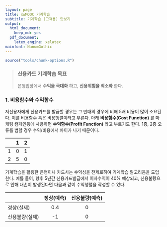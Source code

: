 ```yaml
---
layout: page
title: xwMOOC 기계학습
subtitle: 기계학습 (고객용) 맛보기
output:
  html_document: 
    keep_md: yes
  pdf_document:
    latex_engine: xelatex
mainfont: NanumGothic
---
```

 
``` r
source("tools/chunk-options.R")
```

> ### 신용카드 기계학습 목표 {.getready}
>
> 은행입장에서 **수익을 극대화** 하고, **신용위험을 최소화** 한다.

### 1. 비용함수와 수익함수

저신용자에게 신용카드를 발급할 경우는 그 반대의 경우에 비해 5배 비용이 많이 소요된다. 이를 비용함수 혹은 비용행렬이라고 부른다.
아래 **비용함수(Cost Function)** 를 마케팅 캠페인등에 사용하면 **수익함수(Profit Function)** 라고 부르기도 한다. 1종, 2종 오류를 범할 경우 수익/비용에서 차이가 나기 때문이다. 

| | 1 | 2 |
|----|-----|-----|
| 1  |  0  |  1  |
| 2  |  5  |  0  |

기계학습을 활용한 은행이나 카드사는 수익성을 전제로하여 기계학습 알고리듬을 도입한다. 예를 들어, 
향후 5년간 신용카드발급에서 이자수익이 40% 예상되고, 신용불량으로 인해 대손이 발생된다면 다음과 같이 수익행렬을 작성할 수 있다.

|                 | 정상(예측) | 신용불량(예측) |
|-----------------|:---------:|:---------:|
| 정상(실제)         |   0.4     |     0     |
| 신용불량(실제)      |    -1     |     0     |


